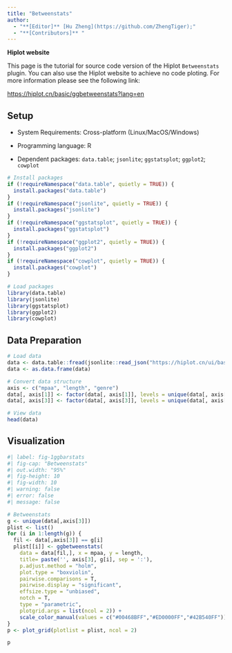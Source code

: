 ```yaml
---
title: "Betweenstats"
author:
  - "**[Editor]** [Hu Zheng](https://github.com/ZhengTiger);"
  - "**[Contributors]** "
---
```


::: callout-note
**Hiplot website**

This page is the tutorial for source code version of the Hiplot `Betweenstats` plugin. You can also use the Hiplot website to achieve no code ploting. For more information please see the following link:

<https://hiplot.cn/basic/ggbetweenstats?lang=en>
:::

## Setup

-   System Requirements: Cross-platform (Linux/MacOS/Windows)

-   Programming language: R

-   Dependent packages: `data.table`; `jsonlite`; `ggstatsplot`; `ggplot2`; `cowplot`

```r
# Install packages
if (!requireNamespace("data.table", quietly = TRUE)) {
  install.packages("data.table")
}
if (!requireNamespace("jsonlite", quietly = TRUE)) {
  install.packages("jsonlite")
}
if (!requireNamespace("ggstatsplot", quietly = TRUE)) {
  install.packages("ggstatsplot")
}
if (!requireNamespace("ggplot2", quietly = TRUE)) {
  install.packages("ggplot2")
}
if (!requireNamespace("cowplot", quietly = TRUE)) {
  install.packages("cowplot")
}

# Load packages
library(data.table)
library(jsonlite)
library(ggstatsplot)
library(ggplot2)
library(cowplot)
```

## Data Preparation

```r
# Load data
data <- data.table::fread(jsonlite::read_json("https://hiplot.cn/ui/basic/ggbetweenstats/data.json")$exampleData$textarea[[1]])
data <- as.data.frame(data)

# Convert data structure
axis <- c("mpaa", "length", "genre")
data[, axis[1]] <- factor(data[, axis[1]], levels = unique(data[, axis[1]]))
data[, axis[3]] <- factor(data[, axis[3]], levels = unique(data[, axis[3]]))

# View data
head(data)
```

## Visualization

```r
#| label: fig-1ggbarstats
#| fig-cap: "Betweenstats"
#| out.width: "95%"
#| fig-height: 10
#| fig-width: 10
#| warning: false
#| error: false
#| message: false

# Betweenstats
g <- unique(data[,axis[3]])
plist <- list()
for (i in 1:length(g)) {
  fil <- data[,axis[3]] == g[i]
  plist[[i]] <- ggbetweenstats(
    data = data[fil,], x = mpaa, y = length,
    title= paste('', axis[3], g[i], sep = ':'),
    p.adjust.method = "holm",
    plot.type = "boxviolin",
    pairwise.comparisons = T,
    pairwise.display = "significant",
    effsize.type = "unbiased",
    notch = T,
    type = "parametric",
    plotgrid.args = list(ncol = 2)) +
    scale_color_manual(values = c("#00468BFF","#ED0000FF","#42B540FF"))
}
p <- plot_grid(plotlist = plist, ncol = 2)

p
```

